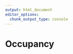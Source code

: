 ```yaml
---
output: html_document
editor_options: 
  chunk_output_type: console
---
```


# Occupancy {#occupancy}


